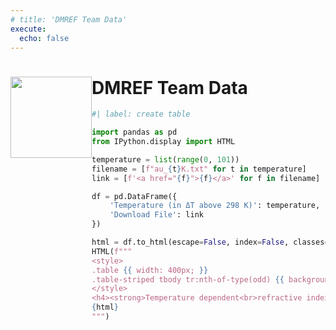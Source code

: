 ```yaml
---
# title: 'DMREF Team Data'
execute:
  echo: false
---
```

<img src="../../images/dmref-logo.png" style="float: left; width: 130px; margin-top: 25px;"><h1>DMREF Team Data</h1>

```python
#| label: create table

import pandas as pd
from IPython.display import HTML

temperature = list(range(0, 101))
filename = [f"au_{t}K.txt" for t in temperature]
link = [f'<a href="{f}">{f}</a>' for f in filename]

df = pd.DataFrame({
    'Temperature (in ΔT above 298 K)': temperature,
    'Download File': link
})

html = df.to_html(escape=False, index=False, classes='table table-striped')
HTML(f"""
<style>
.table {{ width: 400px; }}
.table-striped tbody tr:nth-of-type(odd) {{ background-color: #F6F5F3; }}
</style>
<h4><strong>Temperature dependent<br>refractive index data for gold</strong></h4>
{html}
""")
```
 


